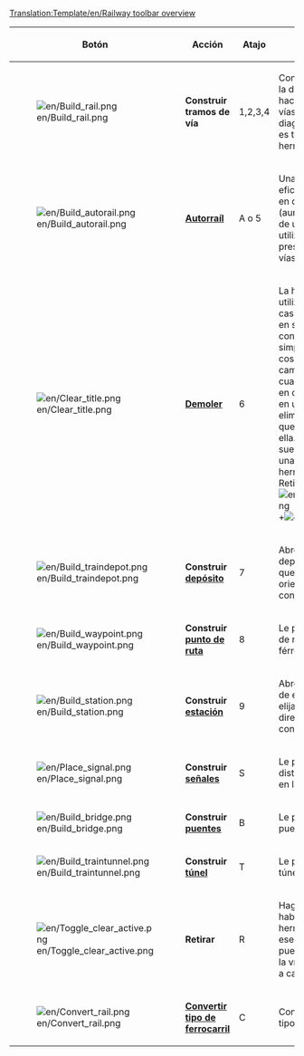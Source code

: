 <noinclude>[[Translation:Template/en/Railway toolbar overview]]</noinclude><noinclude></noinclude>
{|{{en/Wikitable}}
|- style="background:#efefef"
!width='100' |Botón
!width='150' |Acción
!Atajo
!Descripción
|-
|[[File:en/Build rail.png]]
|'''Construir tramos de vía'''
|1,2,3,4
|Construir tramos de vía en la dirección elegida. Puede hacer clic-arrastrar para vías que no estén en diagonal. Sin embargo no es tan eficiente como la herramienta [[es/Archive/Manual/Autorraíl|Autorraíl]].
|-
|[[File:en/Build autorail.png]]
|'''[[es/Archive/Manual/Autorraíl|Autorraíl]]'''
|A o 5
|Una herramienta muy eficaz para construir vías en cualquier dirección (aunque puede ser difícil de usar al principio). Si se utiliza con la tecla Ctrl presionada, elimina las vías.
|-
|[[File:en/Clear title.png]]
|'''[[es/Manual/Paisaje|Demoler]]'''
|6
|La herramienta dinamita se utiliza para limpiar las casillas de cualquier cosa en su camino que se haya construido mal, o simplemente, de cualquier cosa que esté en tu camino (bueno, de cualquier cosa no). Tenga en cuenta que al hacer clic en una [[es/Manual/Estaciones|estación]] se eliminará entera, siempre que no haya ningún tren en ella. Para eliminar casillas sueltas de las estaciones, una por una, use la herramienta Retirar+Estación [[File:en/Toggle clear active.png]]+[[File:en/Build station.png]].
|-
|[[File:en/Build traindepot.png]]
|'''Construir [[es/Manual/Depósitos|depósito]]'''
|7
|Abre la ventana de depósito de trenes para que seleccione la orientación del depósito a construir.
|-
|[[File:en/Build waypoint.png]]
|'''Construir [[es/Manual/Puntos de ruta|punto de ruta]]'''
|8
|Le permite crear un punto de ruta sobre una vía férrea.
|-
|[[File:en/Build station.png]]
|'''Construir [[es/Manual/Estaciones|estación]]'''
|9
|Abre la ventana Selección de estación para que usted elija el tamaño y la dirección de la estación a construir.
|-
|[[File:en/Place signal.png]]
|'''Construir [[es/Manual/Señales|señales]]'''
|S
|Le permite colocar distintas señales de tráfico en las vías
|-
|[[File:en/Build bridge.png]]
|'''Construir [[es/Manual/Puentes|puentes]]'''
|B
|Le permite construir puentes de ferrocarril
|-
|[[File:en/Build traintunnel.png]]
|'''Construir [[es/Manual/Túneles|túnel]]'''
|T
|Le permite construir túneles subterráneos
|-
|[[File:en/Toggle clear active.png]]
|'''Retirar'''
|R
|Haga clic aquí después de haber seleccionado una herramienta para eliminar ese elemento. Por ejemplo, puede quitar las señales de la vía o estaciones (casilla a casilla).
|-
|[[File:en/Convert rail.png]]
|'''[[es/Manual/Convertir tipo de ferrocarril|Convertir tipo de ferrocarril]]'''
|C
|Convierte las vías de un tipo al tipo seleccionado.
|}